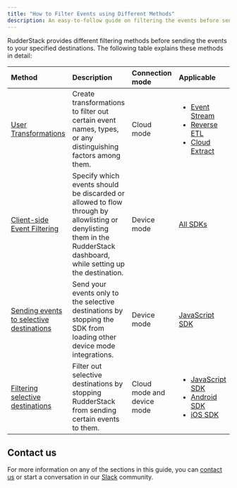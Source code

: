 ```yaml
---
title: "How to Filter Events using Different Methods"
description: An easy-to-follow guide on filtering the events before sending them to your specified destinations in RudderStack.
---
```


RudderStack provides different filtering methods before sending the events to your specified destinations. The following table explains these methods in detail:

| Method     | Description    | Connection mode | Applicable |
| :--------- | :----------- | :----------- |:----------- |
| [User Transformations](https://www.rudderstack.com/docs/transformations/) | Create transformations to filter out certain event names, types, or any distinguishing factors among them. | Cloud mode | <ul><li><a href="https://www.rudderstack.com/docs/sources/cloud-apps/">Event Stream</a></li><li><a href="https://www.rudderstack.com/docs/reverse-etl/">Reverse ETL</a></li><li><a href="https://www.rudderstack.com/docs/sources/extract/">Cloud Extract</a></li></ul> |
| [Client-side Event Filtering](https://www.rudderstack.com/docs/sources/sdks/event-filtering/) | Specify which events should be discarded or allowed to flow through by allowlisting or denylisting them in the RudderStack dashboard, while setting up the destination. | Device mode | [All SDKs](https://www.rudderstack.com/docs/sources/sdks/) |
| [Sending events to selective destinations](https://www.rudderstack.com/docs/sources/sdks/rudderstack-javascript-sdk/#loading-selective-destinations) | Send your events only to the selective destinations by stopping the SDK from loading other device mode integrations. |Device mode | [JavaScript SDK](https://www.rudderstack.com/docs/sources/sdks/rudderstack-javascript-sdk/) |
| [Filtering selective destinations](https://www.rudderstack.com/docs/user-guides/how-to-guides/how-to-filter-selective-destinations/)   | Filter out selective destinations by stopping RudderStack from sending certain events to them. | Cloud mode and device mode | <ul><li><a href="https://www.rudderstack.com/docs/sources/sdks/rudderstack-javascript-sdk/#filtering-selective-destinations">JavaScript SDK</a></li><li><a href="https://www.rudderstack.com/docs/sources/sdks/rudderstack-android-sdk/#enablingdisabling-events-for-specific-destinations">Android SDK</a></li><li><a href="https://www.rudderstack.com/docs/sources/sdks/rudderstack-ios-sdk/#enablingdisabling-events-for-specific-destinations">iOS SDK</a></li></ul> |

## Contact us

For more information on any of the sections in this guide, you can [contact us](mailto:%20docs@rudderstack.com) or start a conversation in our [Slack](https://rudderstack.com/join-rudderstack-slack-community) community.

